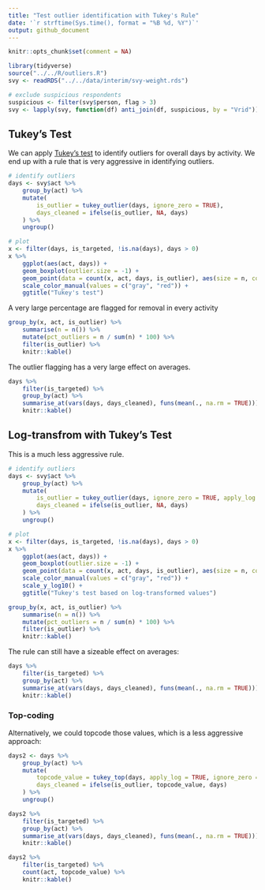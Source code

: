 ---
title: "Test outlier identification with Tukey's Rule"
date: '`r strftime(Sys.time(), format = "%B %d, %Y")`'
output: github_document
---

```{r setup, message=FALSE, include=FALSE}
knitr::opts_chunk$set(comment = NA)
```

```{r, message = FALSE, warning = FALSE}
library(tidyverse)
source("../../R/outliers.R")
svy <- readRDS("../../data/interim/svy-weight.rds")

# exclude suspicious respondents
suspicious <- filter(svy$person, flag > 3)
svy <- lapply(svy, function(df) anti_join(df, suspicious, by = "Vrid"))
```

## Tukey's Test

We can apply [Tukey's test]( https://en.wikipedia.org/wiki/Outlier#Tukey%27s_fences) to identify outliers for overall days by activity. We end up with a rule that is very aggressive in identifying outliers.

```{r}
# identify outliers
days <- svy$act %>%
    group_by(act) %>%
    mutate(
        is_outlier = tukey_outlier(days, ignore_zero = TRUE),
        days_cleaned = ifelse(is_outlier, NA, days)
    ) %>%
    ungroup()

# plot
x <- filter(days, is_targeted, !is.na(days), days > 0)
x %>%
    ggplot(aes(act, days)) +
    geom_boxplot(outlier.size = -1) +
    geom_point(data = count(x, act, days, is_outlier), aes(size = n, color = is_outlier)) +
    scale_color_manual(values = c("gray", "red")) +
    ggtitle("Tukey's test")
```

A very large percentage are flagged for removal in every activity

```{r}
group_by(x, act, is_outlier) %>%
    summarise(n = n()) %>%
    mutate(pct_outliers = n / sum(n) * 100) %>%
    filter(is_outlier) %>%
    knitr::kable()
```

The outlier flagging has a very large effect on averages.

```{r}
days %>%
    filter(is_targeted) %>%
    group_by(act) %>%
    summarise_at(vars(days, days_cleaned), funs(mean(., na.rm = TRUE))) %>%
    knitr::kable()
```

## Log-transfrom with Tukey's Test

This is a much less aggressive rule.

```{r}
# identify outliers
days <- svy$act %>%
    group_by(act) %>%
    mutate(
        is_outlier = tukey_outlier(days, ignore_zero = TRUE, apply_log = TRUE),
        days_cleaned = ifelse(is_outlier, NA, days)
    ) %>%
    ungroup()

# plot
x <- filter(days, is_targeted, !is.na(days), days > 0)
x %>%
    ggplot(aes(act, days)) +
    geom_boxplot(outlier.size = -1) +
    geom_point(data = count(x, act, days, is_outlier), aes(size = n, color = is_outlier)) +
    scale_color_manual(values = c("gray", "red")) +
    scale_y_log10() +
    ggtitle("Tukey's test based on log-transformed values")
```

```{r}
group_by(x, act, is_outlier) %>%
    summarise(n = n()) %>%
    mutate(pct_outliers = n / sum(n) * 100) %>%
    filter(is_outlier) %>%
    knitr::kable()
```

The rule can still have a sizeable effect on averages:

```{r}
days %>%
    filter(is_targeted) %>%
    group_by(act) %>%
    summarise_at(vars(days, days_cleaned), funs(mean(., na.rm = TRUE))) %>%
    knitr::kable()
```

### Top-coding

Alternatively, we could topcode those values, which is a less aggressive approach:

```{r}
days2 <- days %>%
    group_by(act) %>%
    mutate(
        topcode_value = tukey_top(days, apply_log = TRUE, ignore_zero = TRUE),
        days_cleaned = ifelse(is_outlier, topcode_value, days)
    ) %>%
    ungroup()

days2 %>%
    filter(is_targeted) %>%
    group_by(act) %>%
    summarise_at(vars(days, days_cleaned), funs(mean(., na.rm = TRUE))) %>%
    knitr::kable()

days2 %>%
    filter(is_targeted) %>%
    count(act, topcode_value) %>% 
    knitr::kable()
```

